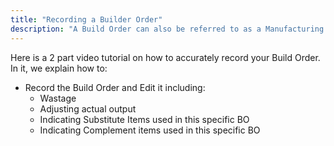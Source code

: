 ```yaml
---
title: "Recording a Builder Order"
description: "A Build Order can also be referred to as a Manufacturing Order or a Production Run"
---
```


Here is a 2 part video tutorial on how to accurately record your Build Order. In it, we explain how to:

- Record the Build Order and Edit it including:
  - Wastage
  - Adjusting actual output
  - Indicating Substitute Items used in this specific BO
  - Indicating Complement items used in this specific BO

<CardGroup cols={2}>
  <Card title="Recording a Build Order Part 1" icon="play" iconType="solid" horizontal href="https://www.loom.com/share/dd163bf199de48f5b7bce4ee2195e42c?sid=3da348c2-56d2-4bc8-ad46-349da3681a44">
    
  </Card>
  <Card title="Recording a Build Order Part 2" icon="play" iconType="solid" horizontal href="https://www.loom.com/share/291e86d9ef0943f7819d0317d6afd879?sid=8a75b87f-5a87-45ae-8dee-8a303e6b2f0e">
    
  </Card>
</CardGroup>